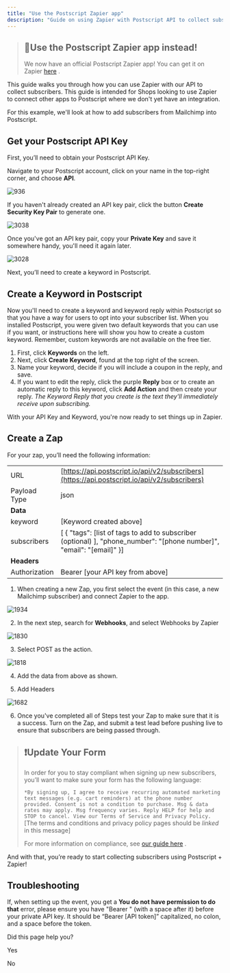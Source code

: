 ```yaml
---
title: "Use the Postscript Zapier app"
description: "Guide on using Zapier with Postscript API to collect subscribers."
---
```

> ## 📘Use the Postscript Zapier app instead!
> 
> We now have an official Postscript Zapier app! You can get it on Zapier [here](https://zapier.com/apps/postscript-1/integrations)
> .

This guide walks you through how you can use Zapier with our API to collect subscribers. This guide is intended for Shops looking to use Zapier to connect other apps to Postscript where we don't yet have an integration.

For this example, we'll look at how to add subscribers from Mailchimp into Postscript.

## Get your Postscript API Key

First, you’ll need to obtain your Postscript API Key.

Navigate to your Postscript account, click on your name in the top-right corner, and choose **API**.

![936](https://files.readme.io/8f0ef64-mceclip0.png "mceclip0.png")

If you haven't already created an API key pair, click the button **Create Security Key Pair** to generate one.

![3038](https://files.readme.io/59f6cae-CleanShot_2021-07-27_at_16.16.092x.png "CleanShot 2021-07-27 at 16.16.09@2x.png")

Once you've got an API key pair, copy your **Private Key** and save it somewhere handy, you'll need it again later.

![3028](https://files.readme.io/dfaca6a-CleanShot_2021-07-27_at_16.15.172x.png "CleanShot 2021-07-27 at 16.15.17@2x.png")

Next, you’ll need to create a keyword in Postscript.

## Create a Keyword in Postscript

Now you'll need to create a keyword and keyword reply within Postscript so that you have a way for users to opt into your subscriber list. When you installed Postscript, you were given two default keywords that you can use if you want, or instructions here will show you how to create a custom keyword. Remember, custom keywords are not available on the free tier.

1.  First, click **Keywords** on the left.
2.  Next, click **Create Keyword**, found at the top right of the screen.
3.  Name your keyword, decide if you will include a coupon in the reply, and save.
4.  If you want to edit the reply, click the purple **Reply** box or to create an automatic reply to this keyword, click **Add Action** and then create your reply. _The Keyword Reply that you create is the text they'll immediately receive upon subscribing._

With your API Key and Keyword, you're now ready to set things up in Zapier.

## Create a Zap

For your zap, you’ll need the following information:

|     |     |
| --- | --- |
| URL | [https://api.postscript.io/api/v2/subscribers](https://api.postscript.io/api/v2/subscribers) |
| Payload Type | json |
| **Data** |     |
| keyword | \[Keyword created above\] |
| subscribers | \[ {  "tags": \[list of tags to add to subscriber (optional) \],  "phone\_number": "\[phone number\]",  "email": "\[email\]"  }\] |
| **Headers** |     |
| Authorization | Bearer \[your API key from above\] |

1.  When creating a new Zap, you first select the event (in this case, a new Mailchimp subscriber) and connect Zapier to the app.

![1934](https://files.readme.io/d8fb71a-CleanShot_2021-07-27_at_16.54.252x.png "CleanShot 2021-07-27 at 16.54.25@2x.png")

2.  In the next step, search for **Webhooks**, and select Webhooks by Zapier

![1830](https://files.readme.io/c58fd67-CleanShot_2021-07-27_at_16.55.402x.png "CleanShot 2021-07-27 at 16.55.40@2x.png")

3.  Select POST as the action.

![1818](https://files.readme.io/f1bb9a5-CleanShot_2021-07-27_at_16.56.232x.png "CleanShot 2021-07-27 at 16.56.23@2x.png")

4.  Add the data from above as shown.
    
5.  Add Headers
    

![1682](https://files.readme.io/e513be1-CleanShot_2021-07-27_at_16.59.212x.png "CleanShot 2021-07-27 at 16.59.21@2x.png")

6.  Once you've completed all of Steps test your Zap to make sure that it is a success. Turn on the Zap, and submit a test lead before pushing live to ensure that subscribers are being passed through.

> ## ❗️Update Your Form
> 
> In order for you to stay compliant when signing up new subscribers, you’ll want to make sure your form has the following language:
> 
> `*By signing up, I agree to receive recurring automated marketing text messages (e.g. cart reminders) at the phone number provided. Consent is not a condition to purchase. Msg & data rates may apply. Msg frequency varies. Reply HELP for help and STOP to cancel. View our Terms of Service and Privacy Policy.` \[The terms and conditions and privacy policy pages should be _linked_ in this message\]
> 
> For more information on compliance, see [our guide here](/docs/compliance)
> .

And with that, you’re ready to start collecting subscribers using Postscript + Zapier!

## Troubleshooting

If, when setting up the event, you get a **You do not have permission to do that** error, please ensure you have "Bearer " (with a space after it) before your private API key. It should be “Bearer \[API token\]” capitalized, no colon, and a space before the token.

Did this page help you?

Yes

No